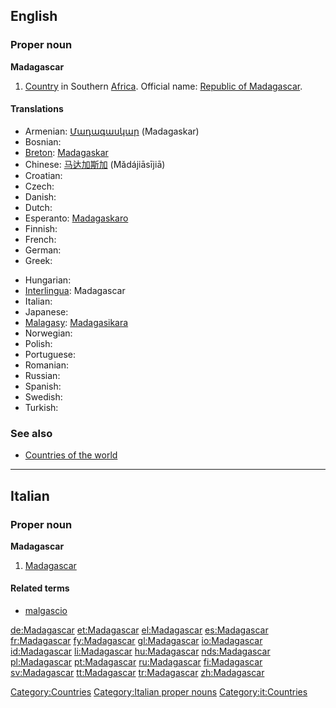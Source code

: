 ==English==
{{wikipedia}}

===Proper noun===
'''Madagascar'''

# [[Country]] in Southern [[Africa]]. Official name: [[Republic of Madagascar]].

====Translations====
{{trans-top|country in Southern Africa}}
* Armenian: [[Մադագասկար]] (Madagaskar)
* Bosnian: {{t-|bs|Madagaskar|m}}
* [[Breton]]: [[Madagaskar]]
* Chinese: [[马达加斯加]] (Mǎdájiāsījiā)
* Croatian: {{t-|hr|Madagaskar|m}}
* Czech: {{t-|cs|Madagaskar|m}}
* Danish: {{t-|da|Madagaskar}}
* Dutch: {{t+|nl|Madagaskar}}
* Esperanto: [[Madagaskaro]]
* Finnish: {{t+|fi|Madagaskar}}
* French: {{t+|fr|Madagascar}}
* German: {{t+|de|Madagaskar}}
* Greek: {{t+|el|Μαδαγασκάρη|f|tr=Madagaskári|sc=Grek}}
{{trans-mid}}
* Hungarian: {{t+|hu|Madagaszkár}}
* [[Interlingua]]: Madagascar
* Italian: {{t-|it|Madagascar}}
* Japanese: {{t-|ja|マダガスカル|tr=madagasukaru|sc=Jpan}}
* [[Malagasy]]: [[Madagasikara]]
* Norwegian: {{t+|no|Madagaskar}}
* Polish: {{t+|pl|Madagaskar}}
* Portuguese: {{t+|pt|Madagáscar}}
* Romanian: {{t-|ro|Madagascar|n}}
* Russian: {{t+|ru|Мадагаскар|sc=Cyrl}}
* Spanish: {{t+|es|Madagascar}}
* Swedish: {{t+|sv|Madagaskar}}
* Turkish: {{t+|tr|Madagaskar}}
{{trans-bottom}}

===See also===
* [[Appendix:Countries of the world|Countries of the world]]

[[Category:Countries]]

----

==Italian==
{{wikipedia|lang=it}}

===Proper noun===
'''Madagascar''' {{m}}

# [[#English|Madagascar]]

====Related terms====
* [[malgascio]]

[[Category:Italian proper nouns]]
[[Category:it:Countries]]

[[de:Madagascar]]
[[et:Madagascar]]
[[el:Madagascar]]
[[es:Madagascar]]
[[fr:Madagascar]]
[[fy:Madagascar]]
[[gl:Madagascar]]
[[io:Madagascar]]
[[id:Madagascar]]
[[li:Madagascar]]
[[hu:Madagascar]]
[[nds:Madagascar]]
[[pl:Madagascar]]
[[pt:Madagascar]]
[[ru:Madagascar]]
[[fi:Madagascar]]
[[sv:Madagascar]]
[[tt:Madagascar]]
[[tr:Madagascar]]
[[zh:Madagascar]]